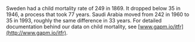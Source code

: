 
Sweden had a child mortality rate of 249 in 1869. It dropped below 35 in 1946, a process that took 77 years. Saudi Arabia moved from 242 in 1960 to 35 in 1993, roughly the same difference in 33 years. For detailed documentation behind our data on child mortality, see [www.gapm.io/itfr](http://www.gapm.io/itfr).
